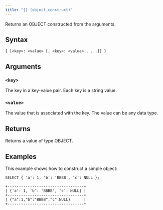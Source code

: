 ```yaml
---
title: "{} (object_construct)"
---
```


Returns an OBJECT constructed from the arguments.

## Syntax

```scopeql
{ [<key>: <value> [, <key>: <value> , ...]] }
```

## Arguments

### `<key>`

The key in a key-value pair. Each key is a string value.

### `<value>`

The value that is associated with the key. The value can be any data type.

## Returns

Returns a value of type OBJECT.

## Examples

This example shows how to construct a simple object:

```scopeql
SELECT { 'a': 1, 'b': 'BBBB', 'c': NULL };
```

```
+----------------------------------+
| {'a': 1, 'b': 'BBBB', 'c': NULL} |
+----------------------------------+
| {"a":1,"b":"BBBB","c":NULL}      |
+----------------------------------+
```
